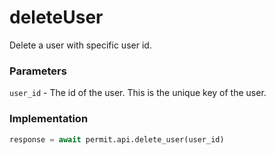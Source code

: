 # deleteUser

Delete a user with specific user id.

### Parameters

`user_id` - The id of the user. This is the unique key of the user.<br/>

### Implementation

```python
response = await permit.api.delete_user(user_id)
```
